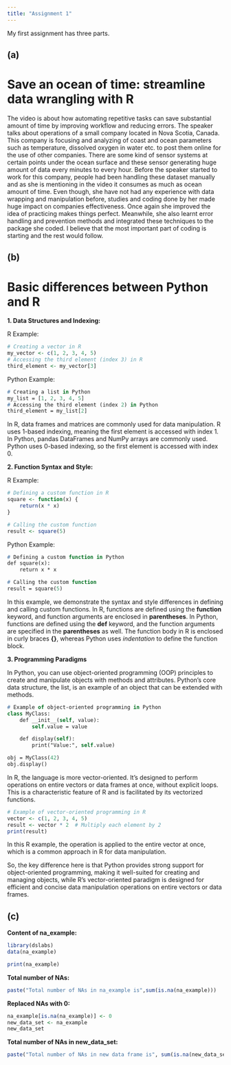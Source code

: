 ```yaml
---
title: "Assignment 1"
---
```


My first assignment has three parts.

## (a)

# Save an ocean of time: streamline data wrangling with R

The video is about how automating repetitive tasks can save substantial amount of time by improving workflow and reducing errors. The speaker talks about operations of a small company located in Nova Scotia, Canada. This company is focusing and analyzing of coast and ocean parameters such as temperature, dissolved oxygen in water etc. to post them online for the use of other companies. There are some kind of sensor systems at certain points under the ocean surface and these sensor generating huge amount of data every minutes to every hour. Before the speaker started to work for this company, people had been handling these dataset manually and as she is mentioning in the video it consumes as much as ocean amount of time. Even though, she have not had any experience with data wrapping and manipulation before, studies and coding done by her made huge impact on companies effectiveness. Once again she improved the idea of practicing makes things perfect. Meanwhile, she also learnt error handling and prevention methods and integrated these techniques to the package she coded. I believe that the most important part of coding is starting and the rest would follow.


## (b)

# Basic differences between Python and R


**1. Data Structures and Indexing:**

R Example:

```r
# Creating a vector in R
my_vector <- c(1, 2, 3, 4, 5)
# Accessing the third element (index 3) in R
third_element <- my_vector[3]
```

Python Example:

```p
# Creating a list in Python
my_list = [1, 2, 3, 4, 5]
# Accessing the third element (index 2) in Python
third_element = my_list[2]

```

In R, data frames and matrices are commonly used for data manipulation. R uses 1-based indexing, meaning the first element is accessed with index 1.
In Python, pandas DataFrames and NumPy arrays are commonly used. Python uses 0-based indexing, so the first element is accessed with index 0.


**2. Function Syntax and Style:**

R Example:

```r
# Defining a custom function in R
square <- function(x) {
    return(x * x)
}

# Calling the custom function
result <- square(5)

```

Python Example:

```p
# Defining a custom function in Python
def square(x):
    return x * x

# Calling the custom function
result = square(5)

```

In this example, we demonstrate the syntax and style differences in defining and calling custom functions. In R, functions are defined using the **function** keyword, and function arguments are enclosed in **parentheses**. In Python, functions are defined using the **def** keyword, and the function arguments are specified in the **parentheses** as well. The function body in R is enclosed in curly braces **{}**, whereas Python uses *indentation* to define the function block.


**3. Programming Paradigms**

In Python, you can use object-oriented programming (OOP) principles to create and manipulate objects with methods and attributes. Python's core data structure, the list, is an example of an object that can be extended with methods.

```p
# Example of object-oriented programming in Python
class MyClass:
    def __init__(self, value):
        self.value = value

    def display(self):
        print("Value:", self.value)

obj = MyClass(42)
obj.display()

```

In R, the language is more vector-oriented. It's designed to perform operations on entire vectors or data frames at once, without explicit loops. This is a characteristic feature of R and is facilitated by its vectorized functions.

```r
# Example of vector-oriented programming in R
vector <- c(1, 2, 3, 4, 5)
result <- vector * 2  # Multiply each element by 2
print(result)


```

In this R example, the operation is applied to the entire vector at once, which is a common approach in R for data manipulation.

So, the key difference here is that Python provides strong support for object-oriented programming, making it well-suited for creating and managing objects, while R's vector-oriented paradigm is designed for efficient and concise data manipulation operations on entire vectors or data frames.


## (c)

**Content of na_example:**

```r
library(dslabs)
data(na_example)

print(na_example)

```

**Total number of NAs:**

```r
paste("Total number of NAs in na_example is",sum(is.na(na_example)))

```

**Replaced NAs with 0:**

```r
na_example[is.na(na_example)] <- 0
new_data_set <- na_example 
new_data_set

```

**Total number of NAs in new_data_set:**

```r
paste("Total number of NAs in new data frame is", sum(is.na(new_data_set)))

```


